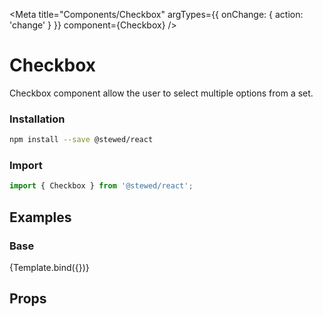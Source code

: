 
<Meta
    title="Components/Checkbox"
    argTypes={{ onChange: { action: 'change' } }}
    component={Checkbox}
/>

# Checkbox

Checkbox component allow the user to select multiple options from a set.

### Installation

```bash
npm install --save @stewed/react
```

### Import

```js
import { Checkbox } from '@stewed/react';
```

## Examples


### Base

<Canvas>
    <Story
        name="Base"
        args={{
            size: 'md',
            skin: 'primary',
            disabled: false,
        }}
    >
        {Template.bind({})}
    </Story>
</Canvas>

## Props

<ArgsTable of={Checkbox} />
